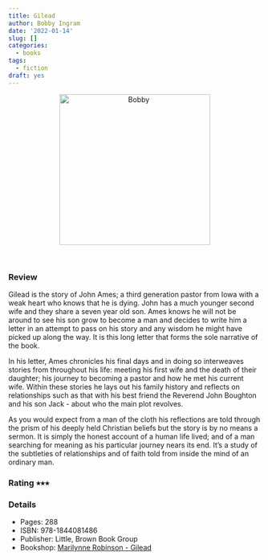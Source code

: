 ```yaml
---
title: Gilead
author: Bobby Ingram
date: '2022-01-14'
slug: []
categories:
  - books
tags:
  - fiction
draft: yes
---
```


<center>
<img src="Marilynne Robinson - Gilead.jpg" 
alt="Bobby" class="center" height="300">
</center>
<br>

### Review

Gilead is the story of John Ames; a third generation pastor from Iowa with a 
weak heart who knows that he is dying. John has a much younger second wife and 
they share a seven year old son. Ames knows he will not be around to see his son 
grow to become a man and decides to write him a letter in an attempt to pass on 
his story and any wisdom he might have picked up along the way. It is this 
long letter that forms the sole narrative of the book.

In his letter, Ames chronicles his final days and in doing so interweaves 
stories from throughout his life: meeting his first wife and the death of their 
daughter; his journey to becoming a pastor and how he met his current wife. 
Within these stories he lays out his family history and reflects on 
relationships such as that with his best friend the Reverend John Boughton and 
his son Jack - about who the main plot revolves.

As you would expect from a man of the cloth his reflections are told through the 
prism of his deeply held Christian beliefs but the story is by no means a sermon. 
It is simply the honest account of a human life lived; and of a man searching for 
meaning as his particular journey nears its end. It's a study of the subtleties 
of relationships and of faith told from inside the mind of an ordinary man.

### Rating &#11089;&#11089;&#11089;

### Details

* Pages: 288
* ISBN: 978-1844081486
* Publisher: Little, Brown Book Group
* Bookshop: [Marilynne Robinson - Gilead](https://uk.bookshop.org/a/9445/9781844081486)

 